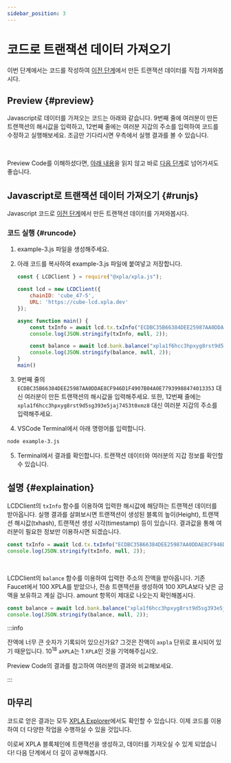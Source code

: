 ```yaml
---
sidebar_position: 3
---
```


# 코드로 트랜잭션 데이터 가져오기


이번 단계에서는 코드를 작성하여 [이전 단계](/docs/settings/create-testnet-transaction/send-tx)에서 만든 트랜잭션 데이터를 직접 가져와봅시다.

## Preview {#preview}

Javascript로 데이터를 가져오는 코드는 아래와 같습니다. 9번째 줄에 여러분이 만든 트랜잭션의 해시값을 입력하고, 12번째 줄에는 여러분 지갑의 주소를 입력하여 코드를 수정하고 실행해보세요. 조금만 기다리시면 우측에서 실행 결과를 볼 수 있습니다.

<Ex03 />

<br/>

Preview Code를 이해하셨다면, [아래 내용](/docs/settings/create-testnet-transaction/send-query#runjs)을 읽지 않고 바로 [다음 단계](/docs/settings/create-testnet-transaction/check-tx-in-explorer)로 넘어가셔도 좋습니다.

## Javascript로 트랜잭션 데이터 가져오기 {#runjs}

Javascript 코드로 [이전 단계](/docs/settings/create-testnet-transaction/send-tx)에서 만든 트랜잭션 데이터를 가져와봅시다.

### 코드 실행 {#runcode}

1. example-3.js 파일을 생성해주세요.

2. 아래 코드를 복사하여 example-3.js 파일에 붙여넣고 저장합니다.

    ```js
    const { LCDClient } = require("@xpla/xpla.js");

    const lcd = new LCDClient({
        chainID: 'cube_47-5',
        URL: 'https://cube-lcd.xpla.dev'
    });

    async function main() {
        const txInfo = await lcd.tx.txInfo("ECDBC35B66384DEE25987AA0DDAE8CF946D1F4907B04A0E77939988474013353"); // 트랜잭션 데이터
        console.log(JSON.stringify(txInfo, null, 2));

        const balance = await lcd.bank.balance("xpla1f6hcc3hpxyg8rst9d5sg393e5jaj7453t0xmz8"); // 잔액 정보
        console.log(JSON.stringify(balance, null, 2));
    }
    main()
    ```

3. 9번째 줄의 `ECDBC35B66384DEE25987AA0DDAE8CF946D1F4907B04A0E77939988474013353` 대신 여러분이 만든 트랜잭션의 해시값을 입력해주세요. 또한, 12번째 줄에는 `xpla1f6hcc3hpxyg8rst9d5sg393e5jaj7453t0xmz8` 대신 여러분 지갑의 주소를 입력해주세요.

4. VSCode Terminal에서 아래 명령어를 입력합니다.

  ```bash
  node example-3.js
  ```

5. Terminal에서 결과를 확인합니다. 트랜잭션 데이터와 여러분의 지갑 정보를 확인할 수 있습니다.

## 설명 {#explaination}

LCDClient의 `txInfo` 함수를 이용하여 입력한 해시값에 해당하는 트랜잭션 데이터를 받아옵니다. 실행 결과를 살펴보시면 트랜잭션이 생성된 블록의 높이(Height), 트랜잭션 해시값(txhash), 트랜잭션 생성 시각(timestamp) 등이 있습니다. 결과값을 통해 여러분이 필요한 정보만 이용하시면 되겠습니다.

```js
const txInfo = await lcd.tx.txInfo("ECDBC35B66384DEE25987AA0DDAE8CF946D1F4907B04A0E77939988474013353"); // 트랜잭션 데이터
console.log(JSON.stringify(txInfo, null, 2));
```

<br/>

LCDClient의 `balance` 함수를 이용하여 입력한 주소의 잔액을 받아옵니다. 기존 Faucet에서 100 XPLA를 받았으나, 전송 트랜잭션을 생성하여 100 XPLA보다 낮은 금액을 보유하고 계실 겁니다. amount 항목이 제대로 나오는지 확인해봅시다.

```js
const balance = await lcd.bank.balance("xpla1f6hcc3hpxyg8rst9d5sg393e5jaj7453t0xmz8"); // 잔액 정보
console.log(JSON.stringify(balance, null, 2));
```

:::info

잔액에 너무 큰 숫자가 기록되어 있으신가요? 그것은 잔액이 `axpla` 단위로 표시되어 있기 때문입니다. 10<sup>18</sup> `aXPLA`는 1 `XPLA`인 것을 기억해주십시오.

Preview Code의 결과를 참고하여 여러분의 결과와 비교해보세요.

:::

## 마무리

코드로 얻은 결과는 모두 [XPLA Explorer](https://explorer.xpla.io/)에서도 확인할 수 있습니다. 이제 코드를 이용하여 더 다양한 작업을 수행하실 수 있을 것입니다.

이로써 XPLA 블록체인에 트랜잭션을 생성하고, 데이터를 가져오실 수 있게 되었습니다! 다음 단계에서 더 깊이 공부해봅시다.
